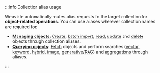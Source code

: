 :::info Collection alias usage

Weaviate automatically routes alias requests to the target collection for **object-related operations**. You can use aliases wherever collection names are required for:

- **[Managing objects](/weaviate/manage-objects)**: [Create](/weaviate/manage-objects/create), [batch import](/weaviate/manage-objects/import), [read](/weaviate/manage-objects/read), [update](/weaviate/manage-objects/update) and [delete](/weaviate/manage-objects/delete) objects through collection aliases.
- **[Querying objects](/weaviate/search)**: [Fetch](/weaviate/search/basics) objects and perform searches ([vector](/weaviate/search/similarity), [keyword](/weaviate/search/bm25), [hybrid](/weaviate/search/hybrid), [image](/weaviate/search/image), [generative/RAG](/weaviate/search/generative)) and [aggregations](/weaviate/search/aggregate) through aliases.

:::
